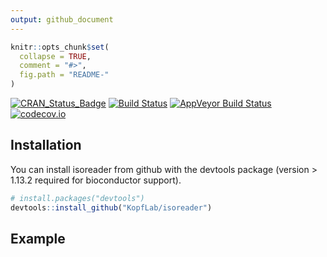 ```yaml
---
output: github_document
---
```


<!-- README.md is generated from README.Rmd. Please edit that file -->

```r
knitr::opts_chunk$set(
  collapse = TRUE,
  comment = "#>",
  fig.path = "README-"
)
```

[![CRAN_Status_Badge](http://www.r-pkg.org/badges/version/isoreader)](https://cran.r-project.org/package=isoreader)
[![Build Status](https://travis-ci.org/KopfLab/isoreader.svg?branch=master)](https://travis-ci.org/KopfLab/isoreader)
[![AppVeyor Build Status](https://ci.appveyor.com/api/projects/status/github/KopfLab/isoreader?branch=master&svg=true)](https://ci.appveyor.com/project/KopfLab/isoreader)
[![codecov.io](https://codecov.io/github/KopfLab/isoreader/coverage.svg?branch=master)](https://codecov.io/github/KopfLab/isoreader?branch=master)


## Installation

You can install isoreader from github with the devtools package (version > 1.13.2 required for bioconductor support).

```r
# install.packages("devtools")
devtools::install_github("KopfLab/isoreader")
```

## Example

